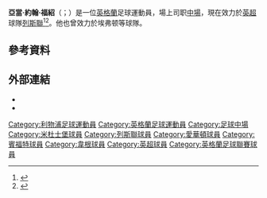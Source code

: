 {{noteTA
|G1=football
|G2=EPL
|G3=FAcup
|1=zh-hans:福尔绍;zh-hk:科索維; zh-tw:福紹;
}}
{{Infobox football biography
| name = 亞當·福紹<br/>Adam Forshaw
| image = Adam_Forshaw,_Brentford_FC,_January_2013.jpg
| image_size = 175
| caption = 
| fullname = Adam John Forshaw<ref>{{Cite web |url=https://www.efl.com/siteassets/efl-documents/efl-professional-retain-list--free-transfers---2017-18.pdf |title=Club list of registered players: As at 19th May 2018: Leeds United |publisher=English Football League |page=21 |format=PDF |access-date=17 June 2018 |archive-date=2018-06-15 |archive-url=https://web.archive.org/web/20180615205339/https://www.efl.com/siteassets/efl-documents/efl-professional-retain-list--free-transfers---2017-18.pdf |dead-url=no }}</ref>
| birth_date = {{birth date and age|1991|10|08|df=y}}<ref>{{Hugman|23074|accessdate=17 June 2018}}</ref>
| birth_place = [[英格蘭|英格蘭]][[利物浦|利物浦]]
| height = {{convert|1.75|m|order=flip}}
| position = [[中場|中場]]
| currentclub = [[列斯聯足球會|列斯聯]]
| clubnumber = 4
| youthyears1 = 2000–2010
| youthclubs1 = [[埃弗顿足球俱乐部|埃弗顿]]
| years1 = 2009–2012
| clubs1 = [[埃弗顿足球俱乐部|埃弗顿]]
| caps1 = 1
| goals1 = 0
| years2 = 2012
| clubs2 = → [[布伦特福德足球俱乐部|布伦特福德]]
| caps2 = 7
| goals2 = 0
| years3 = 2012–2014
| clubs3 = [[布伦特福德足球俱乐部|布伦特福德]]
| caps3 = 82
| goals3 = 11
| years4 = 2014–2015
| clubs4 = [[威根竞技足球俱乐部|威根竞技]]
| caps4 = 16
| goals4 = 1
| years5 = 2015–2018
| clubs5 = [[米德尔斯堡足球俱乐部|米德尔斯堡]]
| caps5 = 92
| goals5 = 2
| years6 = 2018–
| clubs6 = [[列斯聯足球會|列斯聯]]
| caps6 = 49
| goals6 = 0
| club-update = 2020年5月17日
}}
'''亞當·約翰·福紹'''（{{lang-en|'''Adam John Forshaw'''}}；{{bd|1991年|10月8日}}）是一位[[英格蘭|英格蘭]]足球運動員，場上司职[[中場|中場]]，現在效力於[[英格蘭足球冠軍聯賽|英超]]球隊[[列斯聯足球會|列斯聯]]<ref>{{Cite web |url=http://www.bbc.co.uk/sport/0/football/31003598 |title=存档副本 |accessdate=2015-06-04 |archive-date=2015-01-31 |archive-url=https://web.archive.org/web/20150131084734/http://www.bbc.co.uk/sport/0/football/31003598 |dead-url=no }}</ref><ref>{{Cite web |url=http://www.bbc.co.uk/sport/0/football/30962912 |title=存档副本 |accessdate=2015-06-04 |archive-date=2015-02-17 |archive-url=https://web.archive.org/web/20150217053645/http://www.bbc.co.uk/sport/0/football/30962912 |dead-url=no }}</ref>。他也曾效力於埃弗顿等球隊。

==參考資料==
{{Reflist}}

==外部連結==
*{{soccerbase|id=53090}}
*{{UEFA player|250015669}}

{{列斯聯球員名單}}
{{英格蘭足球聯賽頒獎禮英甲年度最佳球員}}

{{DEFAULTSORT:Forshaw, Adam}}
[[Category:利物浦足球運動員|Category:利物浦足球運動員]]
[[Category:英格蘭足球運動員|Category:英格蘭足球運動員]]
[[Category:足球中場|Category:足球中場]]
[[Category:米杜士堡球員|Category:米杜士堡球員]]
[[Category:列斯聯球員|Category:列斯聯球員]]
[[Category:愛華頓球員|Category:愛華頓球員]]
[[Category:賓福特球員|Category:賓福特球員]]
[[Category:韋根球員|Category:韋根球員]]
[[Category:英超球員|Category:英超球員]]
[[Category:英格蘭足球聯賽球員|Category:英格蘭足球聯賽球員]]